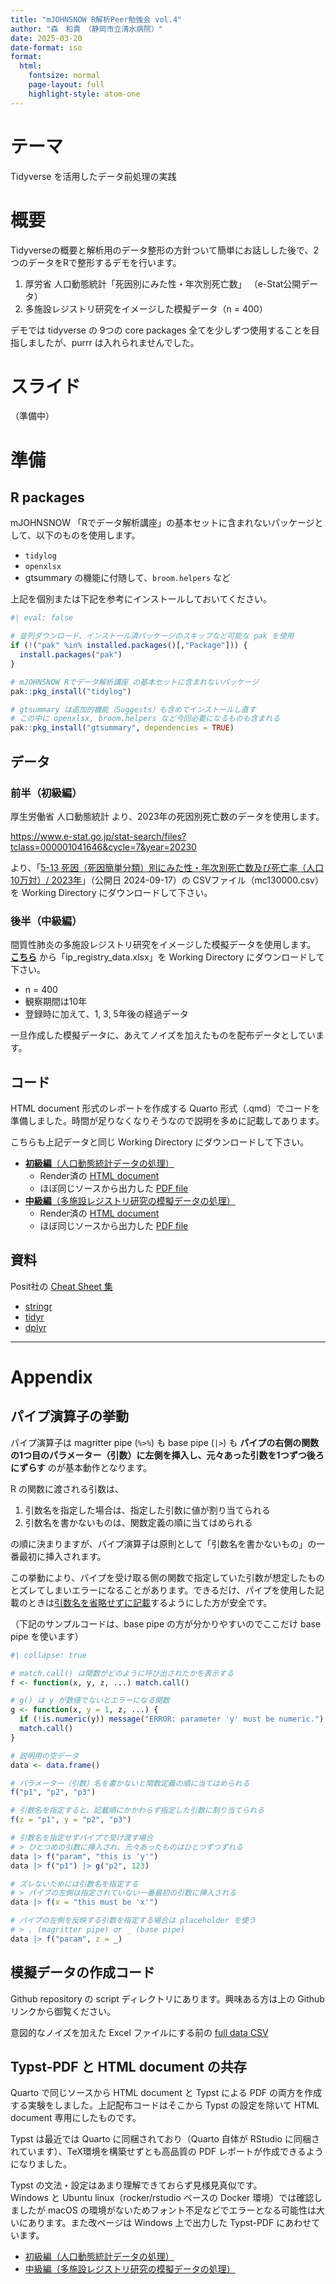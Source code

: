 ```yaml
---
title: "mJOHNSNOW R解析Peer勉強会 vol.4"
author: "森　和貴　（静岡市立清水病院）"
date: 2025-03-20
date-format: iso
format:
  html: 
    fontsize: normal
    page-layout: full
    highlight-style: atom-one
---
```


# テーマ

Tidyverse を活用したデータ前処理の実践

# 概要

Tidyverseの概要と解析用のデータ整形の方針ついて簡単にお話しした後で、2つのデータをRで整形するデモを行います。

1. 厚労省 人口動態統計「死因別にみた性・年次別死亡数」 （e-Stat公開データ）
2. 多施設レジストリ研究をイメージした模擬データ（n = 400）

デモでは tidyverse の 9つの core packages 全てを少しずつ使用することを目指しましたが、purrr は入れられませんでした。

# スライド

（準備中）

# 準備

## R packages

mJOHNSNOW 「Rでデータ解析講座」の基本セットに含まれないパッケージとして、以下のものを使用します。

- `tidylog`
- `openxlsx`
- gtsummary の機能に付随して、`broom.helpers` など

上記を個別または下記を参考にインストールしておいてください。

```r
#| eval: false

# 並列ダウンロード、インストール済パッケージのスキップなど可能な pak を使用
if (!("pak" %in% installed.packages()[,"Package"])) {
  install.packages("pak")
}

# mJOHNSNOW Rでデータ解析講座 の基本セットに含まれないパッケージ
pak::pkg_install("tidylog")

# gtsummary は追加的機能（Suggests）も含めてインストールし直す
# この中に openxlsx, broom.helpers など今回必要になるものも含まれる
pak::pkg_install("gtsummary", dependencies = TRUE)
```

## データ

### 前半（初級編）

厚生労働省 人口動態統計 より、2023年の死因別死亡数のデータを使用します。

[https://www.e-stat.go.jp/stat-search/files?tclass=000001041646&cycle=7&year=20230](https://www.e-stat.go.jp/stat-search/files?tclass=000001041646&cycle=7&year=20230)

より、「[5-13 死因（死因簡単分類）別にみた性・年次別死亡数及び死亡率（人口10万対）/ 2023年](https://www.e-stat.go.jp/stat-search/file-download?statInfId=000040206118&fileKind=1)」（公開日 2024-09-17）の CSVファイル（mc130000.csv）を Working Directory にダウンロードして下さい。

### 後半（中級編）

間質性肺炎の多施設レジストリ研究をイメージした模擬データを使用します。\
[**こちら**](../ip_registry_data.xlsx) から「ip_registry_data.xlsx」を Working Directory にダウンロードして下さい。

- n = 400
- 観察期間は10年
- 登録時に加えて、1, 3, 5年後の経過データ

一旦作成した模擬データに、あえてノイズを加えたものを配布データとしています。

## コード

HTML document 形式のレポートを作成する Quarto 形式（.qmd）でコードを準備しました。時間が足りなくなりそうなので説明を多めに記載してあります。

こちらも上記データと同じ Working Directory にダウンロードして下さい。

- [**初級編**（人口動態統計データの処理）](../Data_cleaning_CauseOfDeath_html.qmd)
    - Render済の [HTML document](../docs/Data_cleaning_CauseOfDeath_html.html)
    - ほぼ同じソースから出力した [PDF file](../docs/Data_cleaning_CauseOfDeath_full.pdf)
- [**中級編**（多施設レジストリ研究の模擬データの処理）](../Data_cleaning_IPRegistry_html.qmd)
    - Render済の [HTML document](../docs/Data_cleaning_IPRegistry_html.html)
    - ほぼ同じソースから出力した [PDF file](../docs/Data_cleaning_IPRegistry_full.pdf)

## 資料

Posit社の [Cheat Sheet 集](https://posit.co/resources/cheatsheets/)

- [stringr](https://rstudio.github.io/cheatsheets/html/strings.html)
- [tidyr](https://rstudio.github.io/cheatsheets/html/tidyr.html)
- [dplyr](https://rstudio.github.io/cheatsheets/html/data-transformation.html)

-----

# Appendix

## パイプ演算子の挙動

パイプ演算子は magritter pipe (`%>%`) も base pipe (`|>`) も **パイプの右側の関数の1つ目のパラメーター（引数）に左側を挿入し、元々あった引数を1つずつ後ろにずらす** のが基本動作となります。

R の関数に渡される引数は、

1. 引数名を指定した場合は、指定した引数に値が割り当てられる
2. 引数名を書かないものは、関数定義の順に当てはめられる

の順に決まりますが、パイプ演算子は原則として「引数名を書かないもの」の一番最初に挿入されます。

この挙動により、パイプを受け取る側の関数で指定していた引数が想定したものとズレてしまいエラーになることがあります。できるだけ、パイプを使用した記載のときは[引数名を省略せずに記載]{style="text-decoration:underline;"}するようにした方が安全です。

（下記のサンプルコードは、base pipe の方が分かりやすいのでここだけ base pipe を使います）

```r
#| collapse: true

# match.call() は関数がどのように呼び出されたかを表示する
f <- function(x, y, z, ...) match.call()

# g() は y が数値でないとエラーになる関数
g <- function(x, y = 1, z, ...) {
  if (!is.numeric(y)) message("ERROR: parameter 'y' must be numeric.")
  match.call()
}

# 説明用の空データ
data <- data.frame()

# パラメーター（引数）名を書かないと関数定義の順に当てはめられる
f("p1", "p2", "p3")

# 引数名を指定すると、記載順にかかわらず指定した引数に割り当てられる
f(z = "p1", y = "p2", "p3")

# 引数名を指定せずパイプで受け渡す場合
# > ひとつめの引数に挿入され、元々あったものはひとつずつずれる
data |> f("param", "this is 'y'")
data |> f("p1") |> g("p2", 123)

# ズレないためには引数名を指定する
# > パイプの左側は指定されていない一番最初の引数に挿入される
data |> f(x = "this must be 'x'")

# パイプの左側を反映する引数を指定する場合は placeholder を使う
# > . (magritter pipe) or _ (base pipe)
data |> f("param", z = _)
```

## 模擬データの作成コード

Github repository の script ディレクトリにあります。興味ある方は上の Github リンクから御覧ください。

意図的なノイズを加えた Excel ファイルにする前の [full data CSV](../ip_10yrs_data.csv)

## Typst-PDF と HTML document の共存

Quarto で同じソースから HTML document と Typst による PDF の両方を作成する実験をしました。上記配布コードはそこから Typst の設定を除いて HTML document 専用にしたものです。

Typst は最近では Quarto に同梱されており（Quarto 自体が RStudio に同梱されています）、TeX環境を構築せずとも高品質の PDF レポートが作成できるようになりました。

Typst の文法・設定はあまり理解できておらず見様見真似です。\
Windows と Ubuntu linux（rocker/rstudio ベースの Docker 環境）では確認しましたが macOS の環境がないためフォント不足などでエラーとなる可能性は大いにあります。また改ページは Windows 上で出力した Typst-PDF にあわせています。

- [初級編（人口動態統計データの処理）](../Data_cleaning_CauseOfDeath_full.qmd)
- [中級編（多施設レジストリ研究の模擬データの処理）](../Data_cleaning_IPRegistry_full.qmd)
